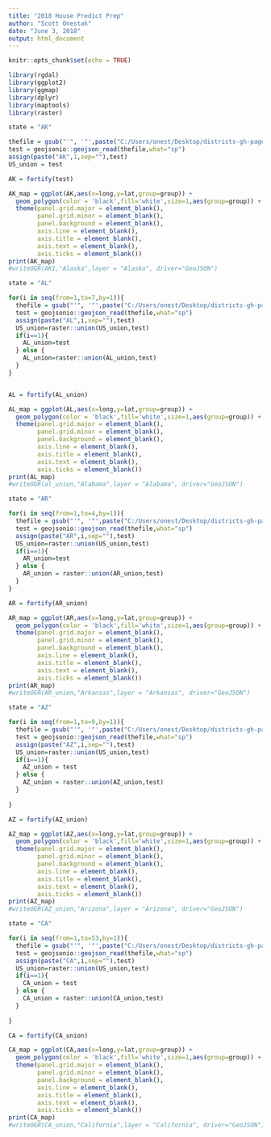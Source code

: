---
title: "2018 House Predict Prep"
author: "Scott Onestak"
date: "June 3, 2018"
output: html_document
---

```{r setup, include=FALSE}
knitr::opts_chunk$set(echo = TRUE)
```

```{r libraries}
library(rgdal)
library(ggplot2)
library(ggmap)
library(dplyr)
library(maptools)
library(raster)
```

```{r alaska}
state = "AK"

thefile = gsub("'", '"',paste("C:/Users/onest/Desktop/districts-gh-pages/districts-gh-pages/cds/2016/",state,"-0","/shape.geojson",sep=''))
test = geojsonio::geojson_read(thefile,what="sp")
assign(paste("AK",1,sep=""),test)
US_union = test

AK = fortify(test)

AK_map = ggplot(AK,aes(x=long,y=lat,group=group)) +
  geom_polygon(color = 'black',fill='white',size=1,aes(group=group)) +
  theme(panel.grid.major = element_blank(), 
        panel.grid.minor = element_blank(),
        panel.background = element_blank(), 
        axis.line = element_blank(),
        axis.title = element_blank(),
        axis.text = element_blank(),
        axis.ticks = element_blank())
print(AK_map)
#writeOGR(AK1,"Alaska",layer = "Alaska", driver="GeoJSON")
```


```{r alabama shapefile}
state = "AL"

for(i in seq(from=1,to=7,by=1)){
  thefile = gsub("'", '"',paste("C:/Users/onest/Desktop/districts-gh-pages/districts-gh-pages/cds/2016/",state,"-",i,"/shape.geojson",sep=''))
  test = geojsonio::geojson_read(thefile,what="sp")
  assign(paste("AL",i,sep=""),test)
  US_union=raster::union(US_union,test)
  if(i==1){
    AL_union=test
  } else {
    AL_union=raster::union(AL_union,test)
  }
}


AL = fortify(AL_union)

AL_map = ggplot(AL,aes(x=long,y=lat,group=group)) +
  geom_polygon(color = 'black',fill='white',size=1,aes(group=group)) +
  theme(panel.grid.major = element_blank(), 
        panel.grid.minor = element_blank(),
        panel.background = element_blank(), 
        axis.line = element_blank(),
        axis.title = element_blank(),
        axis.text = element_blank(),
        axis.ticks = element_blank())
print(AL_map)
#writeOGR(al_union,"Alabama",layer = "Alabama", driver="GeoJSON")
```

```{r arkansas shapefile}
state = "AR"

for(i in seq(from=1,to=4,by=1)){
  thefile = gsub("'", '"',paste("C:/Users/onest/Desktop/districts-gh-pages/districts-gh-pages/cds/2016/",state,"-",i,"/shape.geojson",sep=''))
  test = geojsonio::geojson_read(thefile,what="sp")
  assign(paste("AR",i,sep=""),test)
  US_union=raster::union(US_union,test)
  if(i==1){
    AR_union=test
  } else {
    AR_union = raster::union(AR_union,test)
  }
}

AR = fortify(AR_union)

AR_map = ggplot(AR,aes(x=long,y=lat,group=group)) +
  geom_polygon(color = 'black',fill='white',size=1,aes(group=group)) +
  theme(panel.grid.major = element_blank(), 
        panel.grid.minor = element_blank(),
        panel.background = element_blank(), 
        axis.line = element_blank(),
        axis.title = element_blank(),
        axis.text = element_blank(),
        axis.ticks = element_blank())
print(AR_map)
#writeOGR(AR_union,"Arkansas",layer = "Arkansas", driver="GeoJSON")
```

```{r arizona shapefile}
state = "AZ"

for(i in seq(from=1,to=9,by=1)){
  thefile = gsub("'", '"',paste("C:/Users/onest/Desktop/districts-gh-pages/districts-gh-pages/cds/2016/",state,"-",i,"/shape.geojson",sep=''))
  test = geojsonio::geojson_read(thefile,what="sp")
  assign(paste("AZ",i,sep=""),test)
  US_union=raster::union(US_union,test)
  if(i==1){
    AZ_union = test
  } else {
    AZ_union = raster::union(AZ_union,test)
  }
  
}

AZ = fortify(AZ_union)

AZ_map = ggplot(AZ,aes(x=long,y=lat,group=group)) +
  geom_polygon(color = 'black',fill='white',size=1,aes(group=group)) +
  theme(panel.grid.major = element_blank(), 
        panel.grid.minor = element_blank(),
        panel.background = element_blank(), 
        axis.line = element_blank(),
        axis.title = element_blank(),
        axis.text = element_blank(),
        axis.ticks = element_blank())
print(AZ_map)
#writeOGR(AZ_union,"Arizona",layer = "Arizona", driver="GeoJSON")
```

```{r ca shapefile}
state = "CA"

for(i in seq(from=1,to=53,by=1)){
  thefile = gsub("'", '"',paste("C:/Users/onest/Desktop/districts-gh-pages/districts-gh-pages/cds/2016/",state,"-",i,"/shape.geojson",sep=''))
  test = geojsonio::geojson_read(thefile,what="sp")
  assign(paste("CA",i,sep=""),test)
  US_union=raster::union(US_union,test)
  if(i==1){
    CA_union = test
  } else {
    CA_union = raster::union(CA_union,test)
  }
  
}

CA = fortify(CA_union)

CA_map = ggplot(CA,aes(x=long,y=lat,group=group)) +
  geom_polygon(color = 'black',fill='white',size=1,aes(group=group)) +
  theme(panel.grid.major = element_blank(), 
        panel.grid.minor = element_blank(),
        panel.background = element_blank(), 
        axis.line = element_blank(),
        axis.title = element_blank(),
        axis.text = element_blank(),
        axis.ticks = element_blank())
print(CA_map)
#writeOGR(CA_union,"California",layer = "California", driver="GeoJSON")
```
